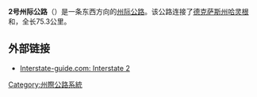 {{expand|time=2015-02-09T08:43:08+00:00}}
{{unreferenced|time=2015-02-09T08:43:08+00:00}}
'''2号州际公路'''（{{lang-en|'''Interstate 2'''}}）是一条东西方向的[[州际公路系统|州际公路]]。该公路连接了[[德克萨斯州|德克萨斯州]][[哈灵根_(德克萨斯州)|哈灵根]]和{{Link-en|帕姆尤 (德克萨斯州)|Palmview, Texas|帕姆尤}}，全长75.3公里。

== 外部链接 ==
* [http://www.interstate-guide.com/i-002.html Interstate-guide.com: Interstate 2]{{Wayback|url=http://www.interstate-guide.com/i-002.html |date=20180902052301 }}

{{州際公路系統}}
[[Category:州際公路系統|Category:州際公路系統]]